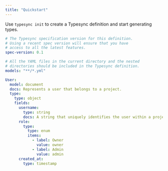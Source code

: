 ```yaml
---
title: "Quickstart"
---
```


Use `typesync init` to create a Typesync definition and start generating types.

<CodeGroup>

```yaml root.yml
# The Typesync specification version for this definition.
# Using a recent spec version will ensure that you have
# access to all the latest features.
spec-version: 0.1

# All the YAML files in the current directory and the nested
# directories should be included in the Typesync definition.
models: "**/*.yml"
```

```yaml user.yml
User:
  model: document
  docs: Represents a user that belongs to a project.
  type:
    type: object
    fields:
      username:
        type: string
        docs: A string that uniquely identifies the user within a project.
      role:
        type:
          type: enum
          items:
            - label: Owner
              value: owner
            - label: Admin
              value: admin
      created_at:
        type: timestamp
```

</CodeGroup>
